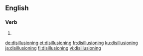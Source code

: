 ==English==

===Verb===
{{head|en|present participle}}

# {{present participle of|disillusion|lang=en}}

[[de:disillusioning]]
[[et:disillusioning]]
[[fr:disillusioning]]
[[ku:disillusioning]]
[[ja:disillusioning]]
[[fi:disillusioning]]
[[vi:disillusioning]]